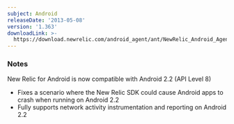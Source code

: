 ```yaml
---
subject: Android
releaseDate: '2013-05-08'
version: '1.363'
downloadLink: >-
  https://download.newrelic.com/android_agent/ant/NewRelic_Android_Agent_1.363.zip
---
```


### Notes

New Relic for Android is now compatible with Android 2.2 (API Level 8)

* Fixes a scenario where the New Relic SDK could cause Android apps to crash when running on Android 2.2
* Fully supports network activity instrumentation and reporting on Android 2.2
